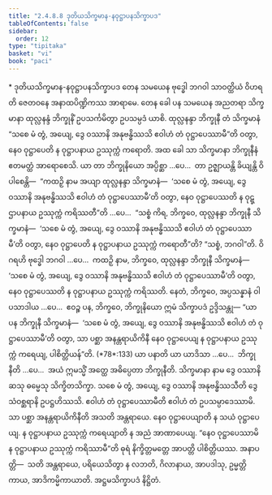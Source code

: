 ```yaml
---
title: "2.4.8.8 ဒုတိယသိက္ခမာန-နဝုဋ္ဌာပနသိက္ခာပဒ"
tableOfContents: false
sidebar:
  order: 12
type: "tipitaka"
basket: "vi"
book: "paci"
---
```



<DynamicBreadcrumb />

<Paragraph type="center" book="paci">
* ဒုတိယသိက္ခမာန-နဝုဋ္ဌာပနသိက္ခာပဒ
</Paragraph>

<Division number="1154" book="paci">

<Paragraph number="3372" book="paci">
တေန သမယေန ဗုဒ္ဓေါ ဘဂဝါ သာဝတ္ထိယံ ဝိဟရတိ ဇေတဝနေ အနာထပိဏ္ဍိကဿ အာရာမေ. တေန ခေါ ပန သမယေန အညတရာ သိက္ခမာနာ ထုလ္လနန္ဒံ ဘိက္ခုနိံ ဥပသင်္ကမိတွာ ဥပသမ္ပဒံ ယာစိ. ထုလ္လနန္ဒာ ဘိက္ခုနီ တံ သိက္ခမာနံ “သစေ မံ တွံ, အယျေ, ဒွေ ဝဿာနိ အနုဗန္ဓိဿသိ ဧဝါဟံ တံ ဝုဋ္ဌာပေဿာမီ”တိ ဝတွာ, နေဝ ဝုဋ္ဌာပေတိ န ဝုဋ္ဌာပနာယ ဥဿုက္ကံ ကရောတိ.
</Paragraph>

<Paragraph number="3373" book="paci">
အထ ခေါ သာ သိက္ခမာနာ ဘိက္ခုနီနံ ဧတမတ္ထံ အာရောစေသိ. ယာ တာ ဘိက္ခုနိယော အပ္ပိစ္ဆာ …ပေ…  တာ ဥဇ္ဈာယန္တိ ခိယျန္တိ ဝိပါစေန္တိ—  “ကထဉှိ နာမ အယျာ ထုလ္လနန္ဒာ သိက္ခမာနံ—  ‘သစေ မံ တွံ, အယျေ, ဒွေ ဝဿာနိ အနုဗန္ဓိဿသိ ဧဝါဟံ တံ ဝုဋ္ဌာပေဿာမီ’တိ ဝတွာ, နေဝ ဝုဋ္ဌာပေဿတိ န ဝုဋ္ဌာပနာယ ဥဿုက္ကံ ကရိဿတီ”တိ …ပေ…  “သစ္စံ ကိရ, ဘိက္ခဝေ, ထုလ္လနန္ဒာ ဘိက္ခုနီ သိက္ခမာနံ—  ‘သစေ မံ တွံ, အယျေ, ဒွေ ဝဿာနိ အနုဗန္ဓိဿသိ ဧဝါဟံ တံ ဝုဋ္ဌာပေဿာမီ’တိ ဝတွာ, နေဝ ဝုဋ္ဌာပေတိ န ဝုဋ္ဌာပနာယ ဥဿုက္ကံ ကရောတီ”တိ? “သစ္စံ, ဘဂဝါ”တိ. ဝိဂရဟိ ဗုဒ္ဓေါ ဘဂဝါ …ပေ…  ကထဉှိ နာမ, ဘိက္ခဝေ, ထုလ္လနန္ဒာ ဘိက္ခုနီ သိက္ခမာနံ—  ‘သစေ မံ တွံ, အယျေ, ဒွေ ဝဿာနိ အနုဗန္ဓိဿသိ ဧဝါဟံ တံ ဝုဋ္ဌာပေဿာမီ’တိ ဝတွာ, နေဝ ဝုဋ္ဌာပေဿတိ န ဝုဋ္ဌာပနာယ ဥဿုက္ကံ ကရိဿတိ. နေတံ, ဘိက္ခဝေ, အပ္ပသန္နာနံ ဝါ ပသာဒါယ …ပေ…  ဧဝဉ္စ ပန, ဘိက္ခဝေ, ဘိက္ခုနိယော ဣမံ သိက္ခာပဒံ ဥဒ္ဒိသန္တု—
</Paragraph>

</Division>
<Division number="1155" book="paci">

<Paragraph number="3374" book="paci">
<Emphasis>“ယာ ပန ဘိက္ခုနီ သိက္ခမာနံ—  ‘သစေ မံ တွံ, အယျေ, ဒွေ ဝဿာနိ အနုဗန္ဓိဿသိ ဧဝါဟံ တံ ဝုဋ္ဌာပေဿာမီ’တိ ဝတွာ, သာ ပစ္ဆာ အနန္တရာယိကိနီ</Emphasis> <Emphasis>နေဝ ဝုဋ္ဌာပေယျ န ဝုဋ္ဌာပနာယ ဥဿုက္ကံ ကရေယျ, ပါစိတ္တိယန်”</Emphasis>တိ. (*78*:<Emphasis>133</Emphasis>)
</Paragraph>

</Division>
<Division number="1156" book="paci">

<Paragraph number="3375" book="paci">
<Emphasis>ယာ ပနာ</Emphasis>တိ ယာ ယာဒိသာ …ပေ…  <Emphasis>ဘိက္ခုနီ</Emphasis>တိ …ပေ…  အယံ ဣမသ္မိံ အတ္ထေ အဓိပ္ပေတာ ဘိက္ခုနီတိ.
</Paragraph>

<Paragraph number="3376" book="paci">
<Emphasis>သိက္ခမာနာ</Emphasis> နာမ ဒွေ ဝဿာနိ ဆသု ဓမ္မေသု သိက္ခိတသိက္ခာ.
</Paragraph>

<Paragraph number="3377" book="paci">
<Emphasis>သစေ မံ တွံ, အယျေ, ဒွေ ဝဿာနိ အနုဗန္ဓိဿသီ</Emphasis>တိ ဒွေ သံဝစ္ဆရာနိ ဥပဋ္ဌဟိဿသိ.
</Paragraph>

<Paragraph number="3378" book="paci">
<Emphasis>ဧဝါဟံ တံ ဝုဋ္ဌာပေဿာမီ</Emphasis>တိ ဧဝါဟံ တံ ဥပသမ္ပာဒေဿာမိ.
</Paragraph>

<Paragraph number="3379" book="paci">
<Emphasis>သာ ပစ္ဆာ အနန္တရာယိကိနီ</Emphasis>တိ အသတိ အန္တရာယေ.
</Paragraph>

<Paragraph number="3380" book="paci">
<Emphasis>နေဝ ဝုဋ္ဌာပေယျာ</Emphasis>တိ န သယံ ဝုဋ္ဌာပေယျ.
</Paragraph>

<Paragraph number="3381" book="paci">
<Emphasis>န ဝုဋ္ဌာပနာယ ဥဿုက္ကံ ကရေယျာ</Emphasis>တိ န အညံ အာဏာပေယျ. “နေဝ ဝုဋ္ဌာပေဿာမိ န ဝုဋ္ဌာပနာယ ဥဿုက္ကံ ကရိဿာမီ”တိ ဓုရံ နိက္ခိတ္တမတ္တေ အာပတ္တိ ပါစိတ္တိယဿ.
</Paragraph>

</Division>
<Division number="1157" book="paci">

<Paragraph number="3382" book="paci">
အနာပတ္တိ—  သတိ အန္တရာယေ, ပရိယေသိတွာ န လဘတိ, ဂိလာနာယ, အာပဒါသု, ဥမ္မတ္တိကာယ, အာဒိကမ္မိကာယာတိ.

</Paragraph>
</Division>

<Paragraph number="3383" type="center" book="paci">
အဋ္ဌမသိက္ခာပဒံ နိဋ္ဌိတံ.
</Paragraph>